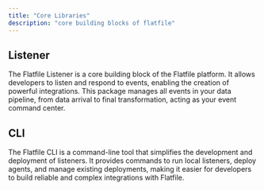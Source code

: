 ```yaml
---
title: "Core Libraries"
description: "core building blocks of flatfile"
---
```


## <Icon icon="satellite-dish" size={24} /> Listener

The Flatfile Listener is a core building block of the Flatfile platform. It allows developers to listen and respond to events, enabling the creation of powerful integrations. This package manages all events in your data pipeline, from data arrival to final transformation, acting as your event command center.

## <Icon icon="terminal" size={24} /> CLI

The Flatfile CLI is a command-line tool that simplifies the development and deployment of listeners. It provides commands to run local listeners, deploy agents, and manage existing deployments, making it easier for developers to build reliable and complex integrations with Flatfile.
